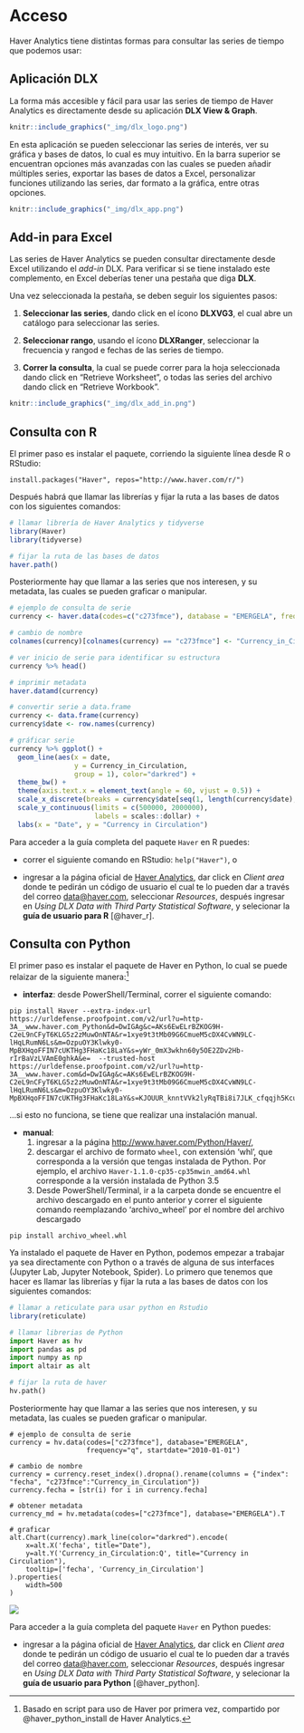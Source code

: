 # Acceso {#acceso}

Haver Analytics tiene distintas formas para consultar las series de tiempo que podemos usar:

## Aplicación DLX 

La forma más accesible y fácil para usar las series de tiempo de Haver Analytics es directamente desde su aplicación __DLX View & Graph__.  

```r
knitr::include_graphics("_img/dlx_logo.png")
```

En esta aplicación se pueden seleccionar las series de interés, ver su gráfica y bases de datos, lo cual es muy intuitivo. En la barra superior se encuentran opciones más avanzadas con las cuales se pueden añadir múltiples series, exportar las bases de datos a Excel, personalizar funciones utilizando las series, dar formato a la gráfica, entre otras opciones.

```r
knitr::include_graphics("_img/dlx_app.png")
```

## Add-in para Excel

Las series de Haver Analytics se pueden consultar directamente desde Excel utilizando el _add-in_ DLX. Para verificar si se tiene instalado este complemento, en Excel deberías tener una pestaña que diga __DLX__. 

Una vez seleccionada la pestaña, se deben seguir los siguientes pasos:

1. __Seleccionar las series__, dando click en el ícono __DLXVG3__, el cual abre un catálogo para seleccionar las series.

2. __Seleccionar rango__, usando el ícono __DLXRanger__, seleccionar la frecuencia y rangod e fechas de las series de tiempo.

3. __Correr la consulta__, la cual se puede correr para la hoja seleccionada dando click en "Retrieve Worksheet", o todas las series del archivo dando click en "Retrieve Workbook".

```r
knitr::include_graphics("_img/dlx_add_in.png")
```

## Consulta con R

El primer paso es instalar el paquete, corriendo la siguiente línea desde R o RStudio:

`install.packages("Haver", repos="http://www.haver.com/r/")`

Después habrá que llamar las librerías y fijar la ruta a las bases de datos con los siguientes comandos:

```r
# llamar librería de Haver Analytics y tidyverse
library(Haver)
library(tidyverse)

# fijar la ruta de las bases de datos
haver.path()

```

Posteriormente hay que llamar a las series que nos interesen, y su metadata, las cuales se pueden graficar o manipular.

```r
# ejemplo de consulta de serie
currency <- haver.data(codes=c("c273fmce"), database = "EMERGELA", freq="q", start=as.Date("2010-01-01", format="%Y-%m-%d"))

# cambio de nombre
colnames(currency)[colnames(currency) == "c273fmce"] <- "Currency_in_Circulation"

# ver inicio de serie para identificar su estructura
currency %>% head()

# imprimir metadata
haver.datamd(currency)

# convertir serie a data.frame
currency <- data.frame(currency)
currency$date <- row.names(currency)

# gráficar serie
currency %>% ggplot() +
  geom_line(aes(x = date, 
                y = Currency_in_Circulation, 
                group = 1), color="darkred") +
  theme_bw() +
  theme(axis.text.x = element_text(angle = 60, vjust = 0.5)) + 
  scale_x_discrete(breaks = currency$date[seq(1, length(currency$date), by = 2)])+
  scale_y_continuous(limits = c(500000, 2000000), 
                     labels = scales::dollar) +
  labs(x = "Date", y = "Currency in Circulation")
```

Para acceder a la guía completa del paquete `Haver` en R puedes:

- correr el siguiente comando en RStudio: `help("Haver")`, o

- ingresar a la página oficial de [Haver Analytics](http://www.haver.com), dar click en _Client area_ donde te pedirán un código de usuario el cual te lo pueden dar a través del correo <data@haver.com>, seleccionar _Resources_, después ingresar en _Using DLX Data with Third Party Statistical Software_, y selecionar la __guía de usuario para R__ [@haver_r].


## Consulta con Python

El primer paso es instalar el paquete de Haver en Python, lo cual se puede relaizar de la siguiente manera:^[Basado en script para uso de Haver por primera vez, compartido por @haver_python_install de Haver Analytics.]

- __interfaz__: desde PowerShell/Terminal, correr el siguiente comando:   

```
pip install Haver --extra-index-url https://urldefense.proofpoint.com/v2/url?u=http-3A__www.haver.com_Python&d=DwIGAg&c=AKs6EwELrBZKOG9H-C2eL9nCFyT6KLG5z2zMuwOnNTA&r=1xye9t3tMb09G6CmueM5cDX4CvWN9LC-lHqLRumN6Ls&m=OzpuOY3Klwky0-MpBXHqoFFIN7cUKTHg3FHaKc18LaY&s=yWr_0mX3wkhn60y5OE2ZDv2Hb-rIrBaVzLVAmE0ghkA&e=  --trusted-host https://urldefense.proofpoint.com/v2/url?u=http-3A__www.haver.com&d=DwIGAg&c=AKs6EwELrBZKOG9H-C2eL9nCFyT6KLG5z2zMuwOnNTA&r=1xye9t3tMb09G6CmueM5cDX4CvWN9LC-lHqLRumN6Ls&m=OzpuOY3Klwky0-MpBXHqoFFIN7cUKTHg3FHaKc18LaY&s=KJOUUR_knntVVk2lyRqTBi8i7JLK_cfqqjh5Kcu1ReE&e=
```
...si esto no funciona, se tiene que realizar una instalación manual.

- __manual__:
  1. ingresar a la página <http://www.haver.com/Python/Haver/>, 
  2. descargar el archivo de formato `wheel`, con extensión 'whl', que corresponda a la versión que tengas instalada de Python. Por ejemplo, el archivo `Haver-1.1.0-cp35-cp35mwin_amd64.whl` corresponde a la versión instalada de Python 3.5
  3. Desde PowerShell/Terminal, ir a la carpeta donde se encuentre el archivo descargado en el punto anterior y correr el siguiente comando reemplazando 'archivo_wheel' por el nombre del archivo descargado

```
pip install archivo_wheel.whl
```

Ya instalado el paquete de Haver en Python, podemos empezar a trabajar ya sea directamente con Python o a través de alguna de sus interfaces (Jupyter Lab, Jupyter Notebook, Spider). Lo primero que tenemos que hacer es llamar las librerías y fijar la ruta a las bases de datos con los siguientes comandos:

```r
# llamar a reticulate para usar python en Rstudio
library(reticulate)
```

```python
# llamar librerias de Python
import Haver as hv
import pandas as pd
import numpy as np
import altair as alt

# fijar la ruta de haver
hv.path()

```

Posteriormente hay que llamar a las series que nos interesen, y su metadata, las cuales se pueden graficar o manipular.

```
# ejemplo de consulta de serie
currency = hv.data(codes=["c273fmce"], database="EMERGELA", 
                   frequency="q", startdate="2010-01-01")

# cambio de nombre
currency = currency.reset_index().dropna().rename(columns = {"index": "fecha", "c273fmce":"Currency_in_Circulation"})
currency.fecha = [str(i) for i in currency.fecha]

# obtener metadata
currency_md = hv.metadata(codes=["c273fmce"], database="EMERGELA").T

# graficar
alt.Chart(currency).mark_line(color="darkred").encode(
    x=alt.X('fecha', title="Date"),
    y=alt.Y('Currency_in_Circulation:Q', title="Currency in Circulation"),
    tooltip=['fecha', 'Currency_in_Circulation']
).properties(
    width=500
)
```

![](_img/python_plot.png)

Para acceder a la guía completa del paquete `Haver` en Python puedes:

- ingresar a la página oficial de [Haver Analytics](http://www.haver.com), dar click en _Client area_ donde te pedirán un código de usuario el cual te lo pueden dar a través del correo <data@haver.com>, seleccionar _Resources_, después ingresar en _Using DLX Data with Third Party Statistical Software_, y selecionar la __guía de usuario para Python__ [@haver_python].

